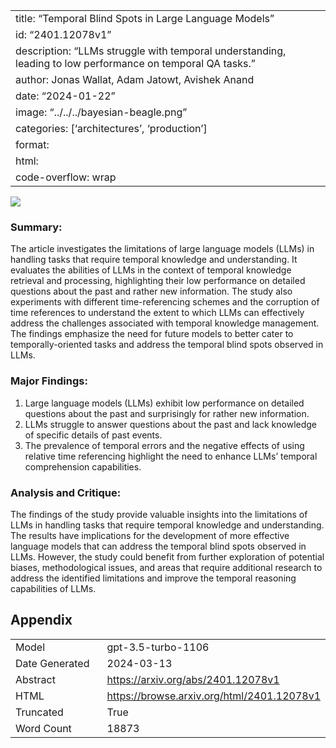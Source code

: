 
---
title: "Temporal Blind Spots in Large Language Models"
id: "2401.12078v1"
description: "LLMs struggle with temporal understanding, leading to low performance on temporal QA tasks."
author: Jonas Wallat, Adam Jatowt, Avishek Anand
date: "2024-01-22"
image: "../../../bayesian-beagle.png"
categories: ['architectures', 'production']
format:
  html:
    code-overflow: wrap
---

![](../../../bayesian-beagle.png)

### Summary:

The article investigates the limitations of large language models (LLMs) in handling tasks that require temporal knowledge and understanding. It evaluates the abilities of LLMs in the context of temporal knowledge retrieval and processing, highlighting their low performance on detailed questions about the past and rather new information. The study also experiments with different time-referencing schemes and the corruption of time references to understand the extent to which LLMs can effectively address the challenges associated with temporal knowledge management. The findings emphasize the need for future models to better cater to temporally-oriented tasks and address the temporal blind spots observed in LLMs.

### Major Findings:
1. Large language models (LLMs) exhibit low performance on detailed questions about the past and surprisingly for rather new information.
2. LLMs struggle to answer questions about the past and lack knowledge of specific details of past events.
3. The prevalence of temporal errors and the negative effects of using relative time referencing highlight the need to enhance LLMs' temporal comprehension capabilities.

### Analysis and Critique:
The findings of the study provide valuable insights into the limitations of LLMs in handling tasks that require temporal knowledge and understanding. The results have implications for the development of more effective language models that can address the temporal blind spots observed in LLMs. However, the study could benefit from further exploration of potential biases, methodological issues, and areas that require additional research to address the identified limitations and improve the temporal reasoning capabilities of LLMs.

## Appendix

|          |          |
|----------|----------|
| Model     | gpt-3.5-turbo-1106       |
| Date Generated     | 2024-03-13       |
| Abstract | [https://arxiv.org/abs/2401.12078v1](https://arxiv.org/abs/2401.12078v1)        |
| HTML     | [https://browse.arxiv.org/html/2401.12078v1](https://browse.arxiv.org/html/2401.12078v1)       |
| Truncated       | True       |
| Word Count       | 18873       |
